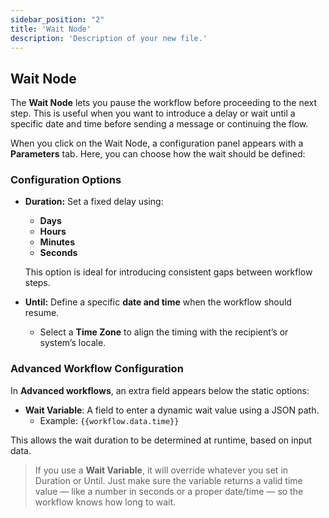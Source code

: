```yaml
---
sidebar_position: "2"
title: 'Wait Node'
description: 'Description of your new file.'
---
```


## Wait Node

The **Wait Node** lets you pause the workflow before proceeding to the next step. This is useful when you want to introduce a delay or wait until a specific date and time before sending a message or continuing the flow.

When you click on the Wait Node, a configuration panel appears with a **Parameters** tab. Here, you can choose how the wait should be defined:

### Configuration Options

- **Duration:** Set a fixed delay using:
  - **Days**
  - **Hours**
  - **Minutes**
  - **Seconds**

  This option is ideal for introducing consistent gaps between workflow steps.
- **Until:** Define a specific **date and time** when the workflow should resume.
  - Select a **Time Zone** to align the timing with the recipient’s or system’s locale.

### Advanced Workflow Configuration

In **Advanced workflows**, an extra field appears below the static options:

- **Wait Variable**: A field to enter a dynamic wait value using a JSON path.
  - Example: `{{workflow.data.time}}`

This allows the wait duration to be determined at runtime, based on input data.

> If you use a **Wait Variable**, it will override whatever you set in Duration or Until. Just make sure the variable returns a valid time value — like a number in seconds or a proper date/time — so the workflow knows how long to wait.
